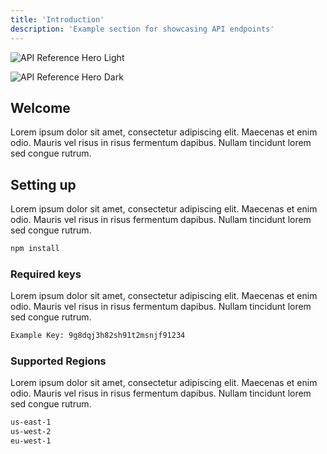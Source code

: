 ```yaml
---
title: 'Introduction'
description: 'Example section for showcasing API endpoints'
---
```


<img
  className="block dark:hidden"
  src="/images/easeflow-staking-edge.png"
  alt="API Reference Hero Light"
/>

<img
  className="hidden dark:block"
  src="/images/easeflow-staking-edge.png"
  alt="API Reference Hero Dark"
/>

## Welcome

Lorem ipsum dolor sit amet, consectetur adipiscing elit. Maecenas et enim odio. Mauris vel risus in risus fermentum dapibus. Nullam tincidunt lorem sed congue rutrum.

## Setting up

Lorem ipsum dolor sit amet, consectetur adipiscing elit. Maecenas et enim odio. Mauris vel risus in risus fermentum dapibus. Nullam tincidunt lorem sed congue rutrum.

```bash
npm install
```

### Required keys

Lorem ipsum dolor sit amet, consectetur adipiscing elit. Maecenas et enim odio. Mauris vel risus in risus fermentum dapibus. Nullam tincidunt lorem sed congue rutrum.

```bash
Example Key: 9g8dqj3h82sh91t2msnjf91234
```

### Supported Regions

Lorem ipsum dolor sit amet, consectetur adipiscing elit. Maecenas et enim odio. Mauris vel risus in risus fermentum dapibus. Nullam tincidunt lorem sed congue rutrum.

```bash
us-east-1
us-west-2
eu-west-1
``` 